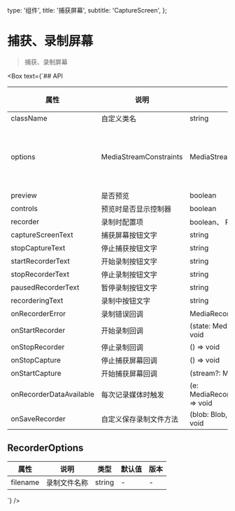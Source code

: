   type: '组件',
  title: '捕获屏幕',
  subtitle: 'CaptureScreen',
};

<Box>

# 捕获、录制屏幕

> 捕获、录制屏幕

<Snapshot name="capture-screen" col={1} />
</Box>

<Box text={`## API

| 属性                    | 说明                   | 类型                                         | 默认值                                                                                     | 版本 |
| ----------------------- | ---------------------- | -------------------------------------------- | ------------------------------------------------------------------------------------------ | ---- |
| className               | 自定义类名             | string                                       | -                                                                                          | -    |
| options                 | MediaStreamConstraints | MediaStreamConstraints                       | {video: true, audio: { echoCancellation: true, noiseSuppression: true, sampleRate: 44100}} | -    |
| preview                 | 是否预览               | boolean                                      | -                                                                                          | -    |
| controls                | 预览时是否显示控制器   | boolean                                      | -                                                                                          | -    |
| recorder                | 录制时配置项           | boolean、 RecorderOptions                    | -                                                                                          | -    |
| captureScreenText       | 捕获屏幕按钮文字       | string                                       | -                                                                                          | -    |
| stopCaptureText         | 停止捕获按钮文字       | string                                       | -                                                                                          | -    |
| startRecorderText       | 开始录制按钮文字       | string                                       | -                                                                                          | -    |
| stopRecorderText        | 停止录制按钮文字       | string                                       | -                                                                                          | -    |
| pausedRecorderText      | 暂停录制按钮文字       | string                                       | -                                                                                          | -    |
| recorderingText         | 录制中按钮文字         | string                                       | -                                                                                          | -    |
| onRecorderError         | 录制错误回调           | MediaRecorder.onerror                        | -                                                                                          | -    |
| onStartRecorder         | 开始录制回调           | (state: MediaRecorder.state) => void         | -                                                                                          | -    |
| onStopRecorder          | 停止录制回调           | () => void                                   | -                                                                                          | -    |
| onStopCapture           | 停止捕获屏幕回调       | () => void                                   | -                                                                                          | -    |
| onStartCapture          | 开始捕获屏幕回调       | (stream?: MediaStream) => void               | -                                                                                          | -    |
| onRecorderDataAvailable | 每次记录媒体时触发     | (e: MediaRecorderDataAvailableEvent) => void | -                                                                                          | -    |
| onSaveRecorder          | 自定义保存录制文件方法 | (blob: Blob, fileName: string) => void       | -                                                                                          | -    |

## RecorderOptions

| 属性     | 说明         | 类型   | 默认值 | 版本 |
| -------- | ------------ | ------ | ------ | ---- |
| filename | 录制文件名称 | string | -      | -    |

`} />
